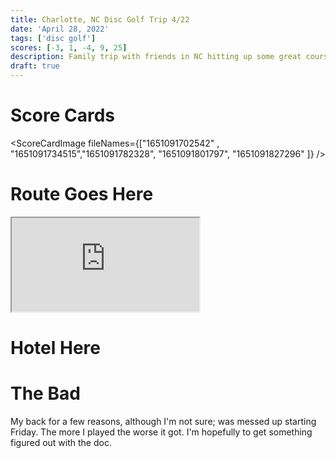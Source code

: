 ```yaml
---
title: Charlotte, NC Disc Golf Trip 4/22
date: 'April 28, 2022'
tags: ['disc golf']
scores: [-3, 1, -4, 9, 25]
description: Family trip with friends in NC hitting up some great courses but with a back injury 🙁
draft: true
---
```


# Score Cards
<ScoreCardImage fileNames={["1651091702542" , "1651091734515","1651091782328", "1651091801797", "1651091827296" ]} />







# Route Goes Here
<iframe src='https://www.gaiagps.com/datasummary/folder/ec2dba34-f44f-4cb8-8325-7d04a7797534/?layer=trailforks,usfs-recsites,usfs-roads,gaiapubliclandOpenBounds&embed=True' style={{border:'none', overflowY:'hidden', backgroundColor: 'white', minWidth: 320, maxWidth: 420, width: '100%', height: 420 }} scrolling='no' seamless='seamless'></iframe>

# Hotel Here

# The Bad
My back for a few reasons, although I'm not sure; was messed up starting Friday. The more I played the worse it got. I'm hopefully to get something figured out with the doc.
